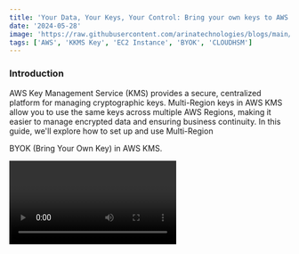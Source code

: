 ```yaml
---
title: 'Your Data, Your Keys, Your Control: Bring your own keys to AWS CloudHSM - Part 3'
date: '2024-05-28'
image: 'https://raw.githubusercontent.com/arinatechnologies/blogs/main/images/HSM%203.webp'
tags: ['AWS', 'KKMS Key', 'EC2 Instance', 'BYOK', 'CLOUDHSM']
---
```

### Introduction

AWS Key Management Service (KMS) provides a secure, centralized platform for managing cryptographic keys. Multi-Region keys in AWS KMS allow you to use the same keys across multiple AWS Regions, making it easier to manage encrypted data and ensuring business continuity. In this guide, we'll explore how to set up and use Multi-Region

BYOK (Bring Your Own Key) in AWS KMS.

<Video id="0z3rAhxowHY" title="Multi-region key (MRK) BYOK (bring your own key) to AWS KMS"/>

**Step 1: Setting Up Your Environment**

Before you start, ensure you have an AWS account with the necessary permissions, AWS CLI installed, and familiarity with AWS regions and KMS concepts.

**Creating an Empty Directory on EC2 Instance:**

Start by creating a new directory on your EC2 instance where you'll manage your keys:

```bash
mkdir /opt/vb-hsm/hsm-21
cd /opt/vb-hsm/hsm-21
```

**Step 2: Creating a Multi-Region KMS Key**
![Multi-Region KMS](https://raw.githubusercontent.com/arinatechnologies/blogs/25b7480b584872a5b1441ad29435c06463212083/images/cloudhsm%20part%203/create%20key.webp)
![Multi-Region KMS](https://raw.githubusercontent.com/arinatechnologies/blogs/25b7480b584872a5b1441ad29435c06463212083/images/cloudhsm%20part%203/multi%20region%20key.webp)

Generate a new KMS key with no key material associated, indicating it's external and multi-region:

```bash
aws kms create-key --origin EXTERNAL --region us-east-1 --multi-region
```

You'll receive an output similar to this:

```json
{
    "KeyMetadata": {
        "AWSAccountId": "735360830536",
        "KeyId": "mrk-d58582b2563a40ef893d9181052130db",
        "Arn": "arn:aws:kms:us-east-1:735360830536:key/mrk-d58582b2563a40ef893d9181052130db",
        ...
        "MultiRegion": true,
        ...
    }
}
```

Make sure to note down the `KeyId` as it will be used later.

**Step 3: Preparing for Key Import**

Create an alias for easier reference to your key:

```bash
aws kms create-alias --alias-name alias/byok-mrk --target-key-id mrk-d58582b2563a40ef893d9181052130db
```

Retrieve the parameters needed for importing your key:

```bash
aws kms get-parameters-for-import --key-id mrk-d58582b2563a40ef893d9181052130db --wrapping-algorithm RSAES_OAEP_SHA_256 --wrapping-key-spec RSA_2048 --region us-east-1 > ./WrappingParameters.json
```

Extract the import token and create a public key:

```bash
jq -r '.ImportToken' ./WrappingParameters.json > ./ImportToken.b64
echo -e "-----BEGIN PUBLIC KEY-----\n$(jq -r '.PublicKey' ./WrappingParameters.json)\n-----END PUBLIC KEY-----" > ./PublicKey.pem
openssl enc -d -base64 -A -in ./ImportToken.b64 -out ./ImportToken.bin
```

**Step 4: Importing Key Material**

Initialize your Crypto user and import settings:

```bash
export CLOUDHSM_ROLE=crypto-user
export CLOUDHSM_PIN=cu_user1:acord12345
/opt/cloudhsm/bin/cloudhsm-cli key import pem --path ./PublicKey.pem --label wrapping-key-example-21 --key-type-class rsa-public --attributes wrap=true
```

**Step 5: Replicating Key to Another Region**

Understand the mechanics of cross-Region replication, crucial for maintaining data consistency across geographical locations. Use AWS KMS’s built-in replication features to copy key material securely between regions, adhering strictly to AWS security protocols.

[Read about Key Management](https://www.arinatechnologies.com/posts/cloudhsm)

### Conclusion

Using AWS KMS Multi-Region keys with BYOK configurations adds a layer of flexibility and security to your cloud infrastructure, enabling seamless data encryption and decryption across different AWS Regions. By carefully following these steps and maintaining rigorous security standards, you can ensure the safety of your key material and uphold compliance across your organization.

[Read about Arina Website Design](https://www.arinatechnologies.com/website-design)
[Read about Arina Consulting](https://www.arinatechnologies.com/consulting)
[Read about Arina Staffing](https://www.arinatechnologies.com/staffing)
[Read about Arina Website Performance](https://www.arinatechnologies.com/website-performance)
[Read about Arina Website Performance](https://www.arinatechnologies.com/pricing)
